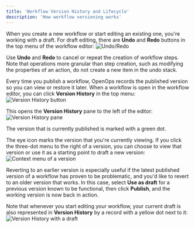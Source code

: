 ```yaml
---
title: 'Workflow Version History and Lifecycle'
description: 'How workflow versioning works'
---
```


When you create a new workflow or start editing an existing one, you're working with a draft. For draft editing, there are **Undo** and **Redo** buttons in the top menu of the workflow editor:
![Undo/Redo](/images/versioning-undo-redo.png)

Use **Undo** and **Redo** to cancel or repeat the creation of workflow steps. Note that operations more granular than step creation, such as modifying the properties of an action, do not create a new item in the undo stack.

Every time you publish a workflow, OpenOps records the published version so you can view or restore it later. When a workflow is open in the workflow editor, you can click **Version History** in the top menu:
![Version History button](/images/versioning-menu-versions-history.png)

This opens the **Version History** pane to the left of the editor:
![Version History pane](/images/versioning-version-history.png)

The version that is currently published is marked with a green dot.

The eye icon marks the version that you're currently viewing. If you click the three-dot menu to the right of a version, you can choose to view that version or use it as a starting point to draft a new version:
![Context menu of a version](/images/versioning-context-menu.png)

Reverting to an earlier version is especially useful if the latest published version of a workflow has proven to be problematic, and you'd like to revert to an older version that works. In this case, select **Use as draft** for a previous version known to be functional, then click **Publish**, and the working version is now back in action.

Note that whenever you start editing your workflow, your current draft is also represented in **Version History** by a record with a yellow dot next to it:
![Version History with a draft](/images/versioning-version-history-draft.png)
